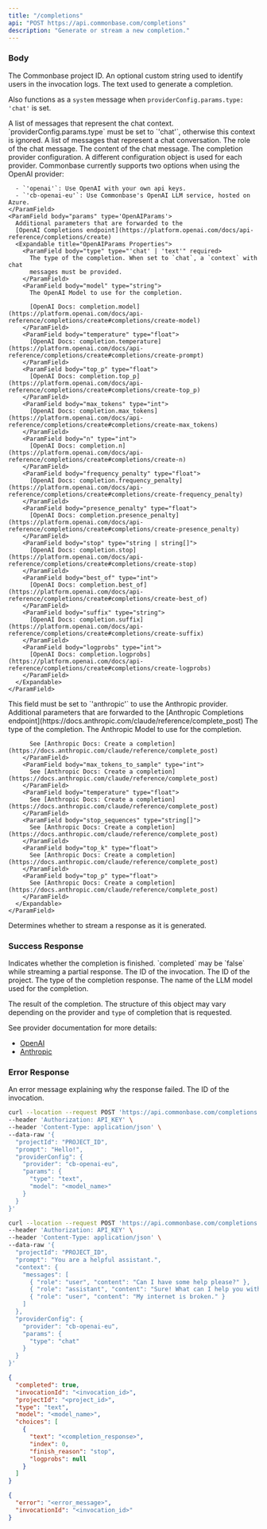 ```yaml
---
title: "/completions"
api: "POST https://api.commonbase.com/completions"
description: "Generate or stream a new completion."
---
```


### Body

<ParamField body="projectId" type="string" required>
  The Commonbase project ID.
</ParamField>

<ParamField body="userId" type="string">
  An optional custom string used to identify users in the invocation logs.
</ParamField>

<ParamField body="prompt" type="string">
  The text used to generate a completion.

Also functions as a `system` message when `providerConfig.params.type: 'chat'` is set.

</ParamField>

<ParamField body="context" type="ChatContext">
  A list of messages that represent the chat context.
  `providerConfig.params.type` must be set to `'chat'`, otherwise this context
  is ignored.
  <Expandable title="ChatContext">
    <ResponseField name="messages" type="ChatMessage[]">
      A list of messages that represent a chat conversation.
      <Expandable title="ChatMessage Properties">
        <ParamField body="role" type="'system' | 'assistant' | 'user'">
          The role of the chat message.
        </ParamField>
        <ParamField body="content" type="string">
          The content of the chat message.
        </ParamField>
      </Expandable>
    </ResponseField>
  </Expandable>
</ParamField>

<ParamField body="providerConfig" type="ProviderConfig">
  The completion provider configuration. A different configuration object is
  used for each provider.

  <Expandable title="OpenAI ProviderConfig Properties">
    <ParamField body="provider" type="'openai' | 'cb-openai-eu'">
      Commonbase currently supports two options when using the OpenAI provider:

      - `'openai'`: Use OpenAI with your own api keys.
      - `'cb-openai-eu'`: Use Commonbase's OpenAI LLM service, hosted on Azure.
    </ParamField>
    <ParamField body="params" type='OpenAIParams'>
      Additional parameters that are forwarded to the
      [OpenAI Completions endpoint](https://platform.openai.com/docs/api-reference/completions/create)
      <Expandable title="OpenAIParams Properties">
        <ParamField body="type" type="'chat' | 'text'" required>
          The type of the completion. When set to `chat`, a `context` with chat
          messages must be provided.
        </ParamField>
        <ParamField body="model" type="string">
          The OpenAI Model to use for the completion.

          [OpenAI Docs: completion.model](https://platform.openai.com/docs/api-reference/completions/create#completions/create-model)
        </ParamField>
        <ParamField body="temperature" type="float">
          [OpenAI Docs: completion.temperature](https://platform.openai.com/docs/api-reference/completions/create#completions/create-prompt)
        </ParamField>
        <ParamField body="top_p" type="float">
          [OpenAI Docs: completion.top_p](https://platform.openai.com/docs/api-reference/completions/create#completions/create-top_p)
        </ParamField>
        <ParamField body="max_tokens" type="int">
          [OpenAI Docs: completion.max_tokens](https://platform.openai.com/docs/api-reference/completions/create#completions/create-max_tokens)
        </ParamField>
        <ParamField body="n" type="int">
          [OpenAI Docs: completion.n](https://platform.openai.com/docs/api-reference/completions/create#completions/create-n)
        </ParamField>
        <ParamField body="frequency_penalty" type="float">
          [OpenAI Docs: completion.frequency_penalty](https://platform.openai.com/docs/api-reference/completions/create#completions/create-frequency_penalty)
        </ParamField>
        <ParamField body="presence_penalty" type="float">
          [OpenAI Docs: completion.presence_penalty](https://platform.openai.com/docs/api-reference/completions/create#completions/create-presence_penalty)
        </ParamField>
        <ParamField body="stop" type="string | string[]">
          [OpenAI Docs: completion.stop](https://platform.openai.com/docs/api-reference/completions/create#completions/create-stop)
        </ParamField>
        <ParamField body="best_of" type="int">
          [OpenAI Docs: completion.best_of](https://platform.openai.com/docs/api-reference/completions/create#completions/create-best_of)
        </ParamField>
        <ParamField body="suffix" type="string">
          [OpenAI Docs: completion.suffix](https://platform.openai.com/docs/api-reference/completions/create#completions/create-suffix)
        </ParamField>
        <ParamField body="logprobs" type="int">
          [OpenAI Docs: completion.logprobs](https://platform.openai.com/docs/api-reference/completions/create#completions/create-logprobs)
        </ParamField>
      </Expandable>
    </ParamField>

  </Expandable>

  <Expandable title="Anthropic ProviderConfig Properties">
    <ParamField body="provider" type="'anthropic'">
      This field must be set to `'anthropic'` to use the Anthropic provider.
    </ParamField>
    <ParamField body="params" type='AnthropicParams'>
      <Expandable title="AnthropicParams Properties">
        Additional parameters that are forwarded to the
        [Anthropic Completions endpoint](https://docs.anthropic.com/claude/reference/complete_post)
        <ParamField body="type" type="'chat'">
          The type of the completion.
        </ParamField>
        <ParamField body="model" type="string">
          The Anthropic Model to use for the completion.

          See [Anthropic Docs: Create a completion](https://docs.anthropic.com/claude/reference/complete_post)
        </ParamField>
        <ParamField body="max_tokens_to_sample" type="int">
          See [Anthropic Docs: Create a completion](https://docs.anthropic.com/claude/reference/complete_post)
        </ParamField>
        <ParamField body="temperature" type="float">
          See [Anthropic Docs: Create a completion](https://docs.anthropic.com/claude/reference/complete_post)
        </ParamField>
        <ParamField body="stop_sequences" type="string[]">
          See [Anthropic Docs: Create a completion](https://docs.anthropic.com/claude/reference/complete_post)
        </ParamField>
        <ParamField body="top_k" type="float">
          See [Anthropic Docs: Create a completion](https://docs.anthropic.com/claude/reference/complete_post)
        </ParamField>
        <ParamField body="top_p" type="float">
          See [Anthropic Docs: Create a completion](https://docs.anthropic.com/claude/reference/complete_post)
        </ParamField>
      </Expandable>
    </ParamField>

  </Expandable>
</ParamField>

<ParamField body="stream" type="boolean" default="false">
  Determines whether to stream a response as it is generated.
</ParamField>

### Success Response

<ResponseField name="completed" type="boolean">
  Indicates whether the completion is finished. `completed` may be `false` while
  streaming a partial response.
</ResponseField>

<ResponseField name="invocationId" type="string">
  The ID of the invocation.
</ResponseField>

<ResponseField name="projectId" type="string">
  The ID of the project.
</ResponseField>

<ResponseField name="type" type="'chat' | 'text'">
  The type of the completion response.
</ResponseField>

<ResponseField name="model" type="string">
  The name of the LLM model used for the completion.
</ResponseField>

<ResponseField name="choices" type="object[]">

The result of the completion. The structure of this object may vary depending on the provider
and `type` of completion that is requested.

See provider documentation for more details:

- [OpenAI](https://platform.openai.com/docs/api-reference/introduction)
- [Anthropic](https://docs.anthropic.com/claude/reference/complete_post)

</ResponseField>

### Error Response

<ResponseField name="error" type="string">
  An error message explaining why the response failed.
</ResponseField>

<ResponseField name="invocationId" type="string">
  The ID of the invocation.
</ResponseField>

<RequestExample>

```bash Text Completion
curl --location --request POST 'https://api.commonbase.com/completions' \
--header 'Authorization: API_KEY' \
--header 'Content-Type: application/json' \
--data-raw '{
  "projectId": "PROJECT_ID",
  "prompt": "Hello!",
  "providerConfig": {
    "provider": "cb-openai-eu",
    "params": {
      "type": "text",
      "model": "<model_name>"
    }
  }
}'
```

```bash Chat Completion
curl --location --request POST 'https://api.commonbase.com/completions' \
--header 'Authorization: API_KEY' \
--header 'Content-Type: application/json' \
--data-raw '{
  "projectId": "PROJECT_ID",
  "prompt": "You are a helpful assistant.",
  "context": {
    "messages": [
      { "role": "user", "content": "Can I have some help please?" },
      { "role": "assistant", "content": "Sure! What can I help you with?" },
      { "role": "user", "content": "My internet is broken." }
    ]
  },
  "providerConfig": {
    "provider": "cb-openai-eu",
    "params": {
      "type": "chat"
    }
  }
}'
```

</RequestExample>

<ResponseExample>

```json Success Response
{
  "completed": true,
  "invocationId": "<invocation_id>",
  "projectId": "<project_id>",
  "type": "text",
  "model": "<model_name>",
  "choices": [
    {
      "text": "<completion_response>",
      "index": 0,
      "finish_reason": "stop",
      "logprobs": null
    }
  ]
}
```

```json Error Response
{
  "error": "<error_message>",
  "invocationId": "<invocation_id>"
}
```

</ResponseExample>
